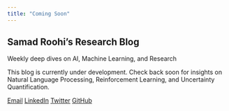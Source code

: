```yaml
---
title: "Coming Soon"
---
```


<div class="container">


## Samad Roohi's Research Blog

<div class="subtitle">Weekly deep dives on AI, Machine Learning, and Research</div>

<div class="description">
This blog is currently under development. Check back soon for insights on Natural Language Processing, Reinforcement Learning, and Uncertainty Quantification.
</div>

<div class="contact-links">
<a href="mailto:samad.roohi@gmail.com" class="contact-link">Email</a>
<a href="https://linkedin.com/in/samad-roohi-821a4b44" class="contact-link">LinkedIn</a>
<a href="https://twitter.com/samad_ro" class="contact-link">Twitter</a>
<a href="https://github.com/samadroohi" class="contact-link">GitHub</a>
</div>

</div>
